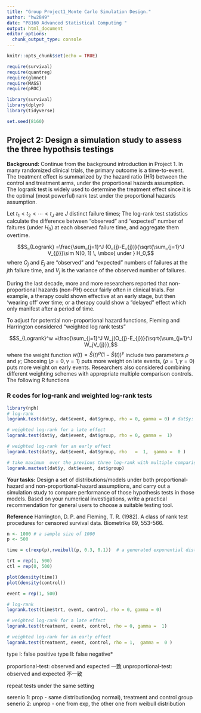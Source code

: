 ```yaml
---
title: "Group Project1_Monte Carlo Simulation Design."
author: "hw2849"
date: "P8160 Advanced Statistical Computing "
output: html_document
editor_options: 
  chunk_output_type: console
---
```


```r
knitr::opts_chunk$set(echo = TRUE)

require(survival)
require(quantreg)
require(glmnet)
require(MASS)
require(pROC)

library(survival)
library(dplyr)
library(tidyverse)

set.seed(8160)
```


\begin{description}

\item[Project 2] Design a simulation study to assess the three hypothesis testings]

\end{description}


## Project 2: Design a simulation study to assess the three hypothsis testings 


**Background:** Continue from the background introduction in Project 1. 
In many randomized clinical trials, the primary outcome is a time-to-event. The treatment effect is summarized by the hazard ratio (HR) between the control and treatment arms, under the proportional hazards assumption.  The logrank test is widely used to determine the treatment effect since it is the optimal (most powerful) rank test under the proportional hazards assumption. 

Let $t_1<t_2<\cdots<t_J$ are $J$ distinct failure times; The log-rank test statistics calculate the difference between "observed" and "expected" number of faitures (under $H_0$) at each observed failure time, and aggregate them overtime.

$$S_{Logrank} =\frac{\sum_{j=1}^J (O_{j}-E_{j})}{\sqrt{\sum_{j=1}^J V_{j}}}\sim N(0, 1) \, \mbox{ under } H_0,$$
where $O_j$ and $E_j$ are "observed" and "expected" numbers of failures at the $j$th failure time, and $V_{j}$ is the variance of the observed number of failures.


During the last decade, more and more researchers reported that non-proportional hazards (non-PH) occur fairly often in clinical trials. For example, a therapy could shown effective at an early stage, but then ‘wearing off’ over time; or a therapy could show a "delayed" effect which only manifest after a period of time. 

To adjust for potential non-proportional hazard functions, Fleming and Harrington considered "weighted log rank tests" 

$$S_{Logrank}^w =\frac{\sum_{j=1}^J W_j(O_{j}-E_{j})}{\sqrt{\sum_{j=1}^J W_jV_{j}}},$$
where the weight function  $w(t)=\widehat{S}(t)^\rho (1-\widehat{S}(t))^\gamma$ include two parameters $\rho$ and $\gamma$; Choosing $(\rho=0, \gamma=1)$ puts more weight on late events, $(\rho=1, \gamma=0)$ puts more weight on early events. Researchers also considered combining different weighting schemes with appropriate multiple comparison controls. The following R functions 


### R codes for log-rank and weighted log-rank tests
```r

library(nph)
# log-rank 
logrank.test(dat$y, dat$event, dat$group, rho = 0, gamma = 0) # dat$y: time, dat$event: T/F, dat$group: expected

# weighted log-rank for a late effect
logrank.test(dat$y, dat$event, dat$group, rho = 0, gamma =  1)

# weighted log-rank for an early effect
logrank.test(dat$y, dat$event, dat$group, rho   =  1,  gamma =  0 )

# take maximum  over the previous three log-rank with multiple comparison control
logrank.maxtest(dat$y, dat$event, dat$group)

```


**Your tasks:**  Design a set of distributions/models under both proportional-hazard and non-proportional-hazard assumptions, and carry out a simulation study to compare performance of those hypothesis tests in those models. Based on your numerical investigations, write a practical recommendation for general users to choose a suitable testing tool.  


**Reference**
Harrington, D. P. and Fleming, T. R. (1982). A class of rank test procedures for censored survival data. Biometrika 69, 553-566.


```r

n <- 1000 # a sample size of 1000
p <- 500

time = c(rexp(p),rweibull(p, 0.3, 0.1))  # a generated exponential distribution & weibull distribution

trt = rep(1, 500)
ctl = rep(0, 500)

plot(density(time))
plot(density(control))

event = rep(1, 500)

# log-rank 
logrank.test(time$trt, event, control, rho = 0, gamma = 0)

# weighted log-rank for a late effect
logrank.test(treatment, event, control, rho = 0, gamma =  1)

# weighted log-rank for an early effect
logrank.test(treatment, event, control, rho = 1,  gamma =  0 )

```

type I: false positive 
type II: false negative*

proportional-test: observed and expected 一致
unproportional-test: observed and expected 不一致

repeat tests under the same setting 

serenio 1: prop - same distribution(log normal), treatment and control group
senerio 2: unprop - one from exp, the other one from weibull distribution

